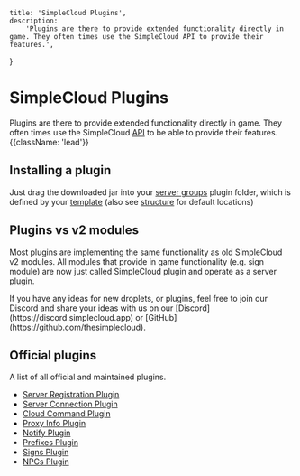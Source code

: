     title: 'SimpleCloud Plugins',
    description:
        'Plugins are there to provide extended functionality directly in game. They often times use the SimpleCloud API to provide their features.',
}

# SimpleCloud Plugins
Plugins are there to provide extended functionality directly in game. They often times use the SimpleCloud [API](/api) to be able to provide their features. {{className: 'lead'}}

## Installing a plugin
Just drag the downloaded jar into your [server groups](/server-group) plugin folder, which is defined by your [template](/template) (also see [structure](/structure) for default locations)

## Plugins vs v2 modules
Most plugins are implementing the same functionality as old SimpleCloud v2 modules. All modules that provide in game functionality (e.g. sign module) are now just called SimpleCloud plugin and
operate as a server plugin.

<Note>
    If you have any ideas for new droplets, or plugins, feel free to join our Discord and share your ideas with us on our [Discord](https://discord.simplecloud.app) or [GitHub](https://github.com/thesimplecloud).
</Note>

## Official plugins
A list of all official and maintained plugins.
- [Server Registration Plugin](/plugin/server-registration)
- [Server Connection Plugin](/plugin/server-connection)
- [Cloud Command Plugin](/plugin/cloud-command)
- [Proxy Info Plugin](/plugin/proxy)
- [Notify Plugin](/plugin/notify)
- [Prefixes Plugin](/plugin/prefixes)
- [Signs Plugin](/plugin/signs)
- [NPCs Plugin](/plugin/npc)
